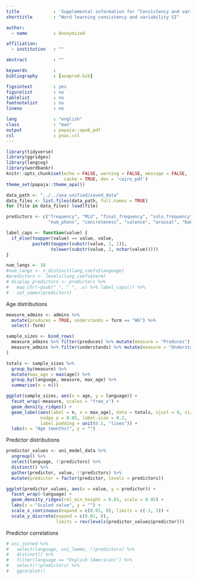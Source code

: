 ```yaml
---
title             : 'Supplemental information for "Consistency and variability in word learning across languages"'
shorttitle        : "Word learning consistency and variability SI"

author:
  - name          : Anonymized

affiliation:
  - institution   : ""

abstract          : ""

keywords          : 
bibliography      : [aoapred.bib]

figsintext        : yes
figurelist        : no
tablelist         : no
footnotelist      : no
lineno            : no

lang              : "english"
class             : "man"
output            : papaja::apa6_pdf
csl               : pnas.csl
---
```


```r
library(tidyverse)
library(ggridges)
library(langcog)
library(wordbankr)
knitr::opts_chunk$set(echo = FALSE, warning = FALSE, message = FALSE,
                      cache = TRUE, dev = 'cairo_pdf')
theme_set(papaja::theme_apa())

data_path <- "../../aoa_unified/saved_data"
data_files <- list.files(data_path, full.names = TRUE)
for (file in data_files) load(file)

predictors <- c("frequency", "MLU", "final_frequency", "solo_frequency",
                "num_phons", "concreteness", "valence", "arousal", "babiness")

label_caps <- function(value) {
  if_else(toupper(value) == value, value,
          paste0(toupper(substr(value, 1, 1)),
                 tolower(substr(value, 2, nchar(value)))))
}

num_langs <- 10
#num_langs <- n_distinct(lang_coefs$language)
#predictors <- levels(lang_coefs$term)
# display_predictors <- predictors %>%
#   map_chr(~gsub("_", " ", .x) %>% label_caps()) %>%
#   set_names(predictors)
```

Age distributions
```r
measure_admins <- admins %>%
  mutate(produces = TRUE, understands = form == "WG") %>%
  select(-form)

sample_sizes <- bind_rows(
  measure_admins %>% filter(produces) %>% mutate(measure = "Produces"),
  measure_admins %>% filter(understands) %>% mutate(measure = "Understands")
)

totals <- sample_sizes %>%
  group_by(measure) %>%
  mutate(max_age = max(age)) %>%
  group_by(language, measure, max_age) %>%
  summarise(n = n())

ggplot(sample_sizes, aes(x = age, y = language)) +
  facet_wrap(~measure, scales = "free_x") +
  geom_density_ridges() +
  geom_label(aes(label = n, x = max_age), data = totals, vjust = 0, size = 3,
             nudge_y = 0.05, label.size = 0.2,
             label.padding = unit(0.1, "lines")) +
  labs(x = "Age (months)", y = "")
```

Predictor distributions
```r
predictor_values <- uni_model_data %>%
  ungroup() %>%
  select(language, !!predictors) %>%
  distinct() %>%
  gather(predictor, value, !!predictors) %>%
  mutate(predictor = factor(predictor, levels = predictors))

ggplot(predictor_values, aes(x = value, y = predictor)) +
  facet_wrap(~language) +
  geom_density_ridges(rel_min_height = 0.01, scale = 0.95) +
  labs(x = "Scaled value", y = "") +
  scale_x_continuous(expand = c(0.01, 0), limits = c(-3, 3)) +
  scale_y_discrete(expand = c(0.01, 0),
                   limits = rev(levels(predictor_values$predictor)))
```

Predictor correlations
```r
# uni_joined %>%
#   select(language, uni_lemma, !!predictors) %>%
#   distinct() %>%
#   filter(language == "English (American)") %>%
#   select(!!predictors) %>%
#   ggcorplot()
```
